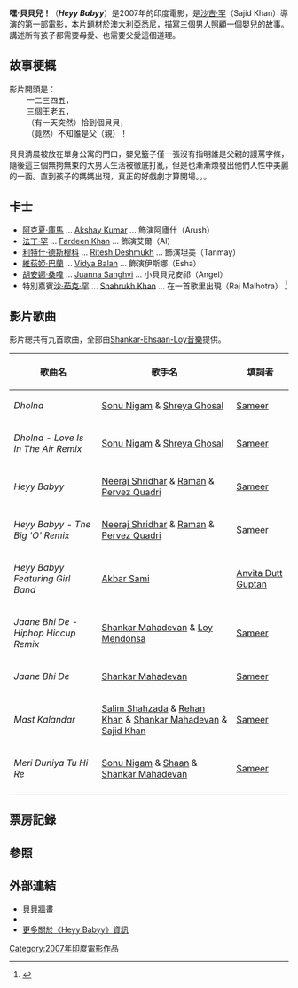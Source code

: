 {{Infobox_Film |
  name           = 嘿·貝貝兒！<BR>Heyy Babyy    |
  image          = Heyy Babyy.jpg|
  caption        = 
 |imdb_id        = 0806088 |
  country        = [[印度|印度]] |
  writer         = [[沙吉·罕|沙吉·罕]] |
  starring       = [[Akshay_Kumar|Akshay Kumar]],<br>[[Fardeen_Khan|Fardeen Khan]],<br>[[Riteish_Deshmukh|Riteish Deshmukh]]<br>[[Vidya_Balan|Vidya Balan]]<br>[[Boman_Irani|Boman Irani]] |
  director       = [[沙吉·罕|沙吉·罕]] |
  producer       = [[Sajid_Nadiadwala|Sajid Nadiadwala]] |
  distributor    = [[Nadiadwala_Grandson_Entertainment|Nadiadwala Grandson Entertainment]]<br>[[Eros_Labs|Eros Labs]] |
  released   = 2007年8月24日|
  language = [[印地語|印地語]]、[[英語|英語]] |
  music          = [[Shankar_Mahadevan|Shankar Mahadevan]],<br>[[Ehsaan_Noorani|Ehsaan Noorani]],<br>[[Loy_Mendonsa|Loy Mendonsa]] |
  budget         =| 四億印度盧比
  runtime        =|
| website        = http://heyybabyy.erosentertainment.com/
}}
    
'''嘿·貝貝兒！'''（'''''Heyy Babyy'''''）是2007年的印度電影，是[[沙吉·罕|沙吉·罕]]（Sajid Khan）導演的第一部電影，本片題材於[[澳大利亞|澳大利亞]][[悉尼|悉尼]]，描寫三個男人照顧一個嬰兒的故事。講述所有孩子都需要母愛、也需要父愛這個道理。

== 故事梗概 ==
影片開頭是：<BR>        一二三四五，<BR>        三個王老五，<BR>        （有一天突然）拾到個貝貝，<BR>        （竟然）不知誰是父（親）！<BR>
 <BR>貝貝清晨被放在單身公寓的門口，嬰兒籃子僅一張沒有指明誰是父親的謾罵字條，隨後這三個無拘無束的大男人生活被徹底打亂，但是也漸漸煥發出他們人性中美麗的一面。直到孩子的媽媽出現，真正的好戲劇才算開場。。。

== 卡士==
* [[阿克夏·庫馬|阿克夏·庫馬]] ... [[Akshay_Kumar|Akshay Kumar]] ... 飾演阿廬什（Arush）
* [[法丁·罕|法丁·罕]] ... [[Fardeen_Khan|Fardeen Khan]] ... 飾演艾爾（Al）
*  [[利特什·德斯穆科|利特什·德斯穆科]] ... [[Ritesh_Deshmukh|Ritesh Deshmukh]] ... 飾演坦美（Tanmay）
*  [[維荻婭·巴蘭|維荻婭·巴蘭]] ... [[Vidya_Balan|Vidya Balan]] ... 飾演伊斯娜（Esha）
*  [[胡安娜·桑喡|胡安娜·桑喡]] ... [[Juanna_Sanghvi|Juanna Sanghvi]] ... 小貝貝兒安祁（Angel）
* 特別嘉賓[[沙·茹克·罕|沙·茹克·罕]] ... [[Shahrukh_Khan|Shahrukh Khan]] ...  在一首歌里出現（Raj Malhotra）<!-- (Special Appearance in song, "Mast Kalandar")--> <ref>{{cite web |url=http://www.hindustantimes.com/StoryPage/StoryPage.aspx?id=ee0654ff-04a0-4928-9779-55eb3c6760e2&&Headline=SRK-Anupam+Kher+whoop+it+up+for+EMHey+Babby!%2fEM |title=存档副本 |accessdate=2007年11月12日 |deadurl=yes |archiveurl=https://web.archive.org/web/20070930050431/http://www.hindustantimes.com/StoryPage/StoryPage.aspx?id=ee0654ff-04a0-4928-9779-55eb3c6760e2&&Headline=SRK-Anupam+Kher+whoop+it+up+for+EMHey+Babby!%2fEM |archivedate=2007年9月30日 |df= }}</ref>

== 影片歌曲 ==
影片總共有九首歌曲，全部由[[Shankar-Ehsaan-Loy音樂|Shankar-Ehsaan-Loy音樂]]提供。 <!-- The song listing is as follows.
-- 
{{Infobox Album | See Wikipedia:WikiProject_Albums
  Name        = Heyy Babyy |
  Type        = [[Album|Album]] |
  Artist      = [[Shankar-Ehsaan-Loy|Shankar-Ehsaan-Loy]] |
  Cover       = Heyybabyysoundtrack.jpg|
  Released    = <div style="white-space: nowrap;">[[July_15|July 15]], [[2007|2007]] (India)|
  Recorded    = |
  Genre       = [[Film_soundtrack|Feature film soundtrack]] |
  Length      = |
  Label       = <div style="white-space: nowrap;">T-Series|
  Producer    = [[Shankar-Ehsaan-Loy|Shankar-Ehsaan-Loy]] |  
  Reviews     = |
  Last album  = ''[[Jhoom_Barabar_Jhoom|Jhoom Barabar Jhoom]]''<br />(2007) |
  This album  = ''Heyy Babyy''<br />(2007) |
  Next album  = ''[[Marigold:_An_Adventure_in_India|Marigold: An Adventure in India]]''<br />(2007)|
}} -->
{| border="2" cellpadding="4" cellspacing="0" style="margin: 1em 1em 1em 0; background: #f9f9f9; border: 1px #aaa solid; border-collapse: collapse; font-size: 95%;"
|- bgcolor="#CCCCCC" align="center"
! 歌曲名!! 歌手名 !! 填詞者
|-
|''Dholna''
| [[Sonu_Nigam|Sonu Nigam]] & [[Shreya_Ghosal|Shreya Ghosal]]
| [[Sameer|Sameer]]
|-
|''Dholna - Love Is In The Air Remix''
| [[Sonu_Nigam|Sonu Nigam]] & [[Shreya_Ghosal|Shreya Ghosal]]
| [[Sameer|Sameer]]
|-
| ''Heyy Babyy''
| [[Neeraj_Shridhar|Neeraj Shridhar]] & [[Raman|Raman]] & [[Pervez_Quadri|Pervez Quadri]]
| [[Sameer|Sameer]]
|-
|''Heyy Babyy - The Big 'O' Remix''
| [[Neeraj_Shridhar|Neeraj Shridhar]] & [[Raman|Raman]] & [[Pervez_Quadri|Pervez Quadri]]
| [[Sameer|Sameer]]
|-
|''Heyy Babyy Featuring Girl Band''
| [[Akbar_Sami|Akbar Sami]]
| [[Anvita_Dutt_Guptan|Anvita Dutt Guptan]]
|-
| ''Jaane Bhi De - Hiphop Hiccup Remix''
| [[Shankar_Mahadevan|Shankar Mahadevan]] & [[Loy_Mendonsa|Loy Mendonsa]]
| [[Sameer|Sameer]]
|-
| ''Jaane Bhi De''
| [[Shankar_Mahadevan|Shankar Mahadevan]]
| [[Sameer|Sameer]]
|-
| ''Mast Kalandar''
| [[Salim_Shahzada|Salim Shahzada]] & [[Rehan_Khan|Rehan Khan]] & [[Shankar_Mahadevan|Shankar Mahadevan]] & [[Sajid_Khan|Sajid Khan]] 
| [[Sameer|Sameer]]
|-
| ''Meri Duniya Tu Hi Re''
| [[Sonu_Nigam|Sonu Nigam]] & [[Shaan|Shaan]] & [[Shankar_Mahadevan|Shankar Mahadevan]]
| [[Sameer|Sameer]]
|-
|}

==票房記錄 ==

== 參照==
{{reflist|2}}

== 外部連結==
* [http://www.allpunjabi.com/wallpapers.php?cat=17&scat=21&sscat=173 貝貝牆畫]{{Wayback|url=http://www.allpunjabi.com/wallpapers.php?cat=17&scat=21&sscat=173 |date=20090605171723 }}
* {{imdb title|id=0806088|title=嘿·貝貝兒！（Heyy Babyy）}} 
* [http://www.dctorrent.com/showthread.php?p=662676#post662676 更多關於《Heyy Babyy》資訊]{{Wayback|url=http://www.dctorrent.com/showthread.php?p=662676#post662676 |date=20190811103119 }}

[[Category:2007年印度電影作品|Category:2007年印度電影作品]]